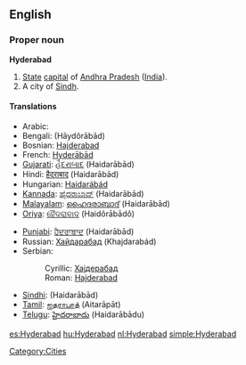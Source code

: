 ==English==
{{wikipedia}}

===Proper noun===
'''Hyderabad'''

# [[State]] [[capital]] of [[Andhra Pradesh]] ([[India]]).
# A city of [[Sindh]].

====Translations====
{{trans-top|capital of Andhra Pradesh}}
* Arabic: {{t|ar|حيدر أباد|m|tr=Haydar ’abaad|sc=Arab}}
* Bengali: {{BNchar|[[হায়দরাবাদ]]}} (Hāydôrābād)
* Bosnian: [[Hajderabad#Bosnian|Hajderabad]] {{m}}
* French: [[Hyderābād]]
* [[Gujarati]]: [[હૈદરાબાદ]] (Haidarābād)
* Hindi: [[हैदराबाद]] (Haidarābād)
* Hungarian: [[Haidarábád]]
* [[Kannada]]: [[ಹೈದರಾಬಾದ್]] (Haidarābād)
* [[Malayalam]]: [[ഹൈദരാബാദ്]] (Haidarābād)
* [[Oriya]]: [[ହୈଦରାବାଦ]] (Haidôrābādô)
{{trans-mid}}
* [[Punjabi]]: [[ਹੈਦਰਾਬਾਦ]] (Haidarābād)
* Russian: [[Хайдарабад]] (Khajdarabád) {{m}}
* Serbian:
*: Cyrillic: [[Хајдерабад#Serbian|Хајдерабад]] {{m}}
*: Roman: [[Hajderabad#Serbian|Hajderabad]] {{m}}
* [[Sindhi]]: {{sd-Arab|[[حيدر اباد|حيدر آباد]]}} (Haidarābād)
* [[Tamil]]: [[ஐதராபாத்]] (Aitarāpāt)
* [[Telugu]]: [[హైదరాబాదు]] (Haidarābādu)
{{trans-bottom}}

[[Category:Cities]]

[[es:Hyderabad]]
[[hu:Hyderabad]]
[[nl:Hyderabad]]
[[simple:Hyderabad]]